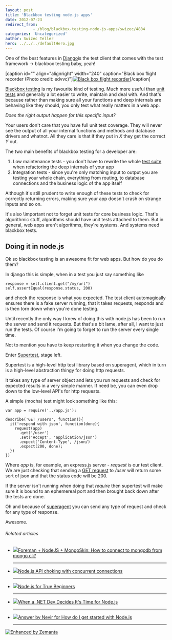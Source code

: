 ```yaml
---
layout: post
title: 'Blackbox testing node.js apps'
date: 2012-07-23
redirect_from: 
            - /blog/blackbox-testing-node-js-apps/swizec/4884
categories: 'Uncategorized'
author: Swizec Teller
hero: ../../../defaultHero.jpg
---
```

One of the best features in [Django](http://www.djangoproject.com "Django (Web framework)")is the test client that comes with the test framework -> blackbox testing baby, yeah!



\[caption id="" align="alignright" width="240" caption="Black box flight recorder (Photo credit: edvvc)"][![Black box flight recorder](http://farm3.static.flickr.com/2215/1972546648_e63db0846e_m.jpg "Black box flight recorder")](http://www.flickr.com/photos/23739231@N00/1972546648)\[/caption]



[Blackbox testing](http://en.wikipedia.org/wiki/Black-box_testing "Black-box testing") is my favourite kind of testing. Much more useful than [unit tests](http://en.wikipedia.org/wiki/Unit_testing "Unit testing") and generally a lot easier to write, maintain and deal with. And that's because rather than making sure all your functions and deep internals are behaving like they should, you only test what really matters in a web app.



_Does the right output happen for this specific input?_



Your users don't care that you have full unit test coverage. They will never see the output of all your internal functions and methods and database drivers and whatnot. All they care is that if they put in _X_ they get the correct _Y_ out.



The two main benefits of blackbox testing for a developer are:

1. Low maintenance tests - you don't have to rewrite the whole [test suite](http://en.wikipedia.org/wiki/Test_suite "Test suite") when refactoring the deep internals of your app
2. Integration tests - since you're only matching input to output you are testing your whole chain, everything from routing, to database connections and the business logic of the app itself

Although it's still prudent to write enough of these tests to check for correctly returning errors, making sure your app doesn't crash on strange inputs and so on.



It's also \\important not to forget unit tests for core business logic. That's algorithmic stuff, algorithms should have unit tests attached to them. But in general, web apps aren't algorithms, they're systems. And systems need blackbox tests.

## Doing it in node.js

Ok so blackbox testing is an awesome fit for web apps. But how do you do them?



In django this is simple, when in a test you just say something like

```
response = self.client.get("/my/url")
self.assertEqual(response.status, 200)
```

and check the response is what you expected. The test client automagically ensures there is a fake server running, that it takes requests, responds and is then torn down when you're done testing.



Until recently the only way I knew of doing this with node.js has been to run the server and send it requests. But that's a bit lame, after all, I want to just run the tests. Of course I'm going to forget to run the server every single time.



Not to mention you have to keep restarting it when you change the code.



Enter [Supertest](https://github.com/visionmedia/supertest), stage left.



Supertest is a high-level http test library based on superagent, which in turn is a high-level abstraction thingy for doing http requests.



It takes any type of server object and lets you run requests and check for expected results in a very simple manner. If need be, you can even drop down to the low-level API's for http requests.



A simple (mocha) test might look something like this:

```
var app = require('../app.js');

describe('GET /users', function(){
  it('respond with json', function(done){
    request(app)
      .get('/user')
      .set('Accept', 'application/json')
      .expect('Content-Type', /json/)
      .expect(200, done);
  })
})
```

Where _app_ is, for example, an express.js server - _request_ is our test client. We are just checking that sending a [GET request](http://en.wikipedia.org/wiki/Hypertext_Transfer_Protocol "Hypertext Transfer Protocol") to _/user_ will return some sort of json and that the status code will be 200.



If the server isn't running when doing that _require_ then supertest will make sure it is bound to an ephemereal port and then brought back down after the tests are done.



Oh and because of [superagent](https://github.com/visionmedia/superagent) you can send any type of request and check for any type of response.



Awesome.

###### Related articles

- [![](http://i.zemanta.com/93336637_80_80.jpg)](http://stackoverflow.com/questions/10960502/foreman-nodejs-mongoskin-how-to-connect-to-mongodb-from-mongo-cli)[Foreman + NodeJS + MongoSkin: How to connect to mongodb from mongo cli?](http://stackoverflow.com/questions/10960502/foreman-nodejs-mongoskin-how-to-connect-to-mongodb-from-mongo-cli)



  * * *



- [![](http://i.zemanta.com/101387271_80_80.jpg)](http://stackoverflow.com/questions/11546715/node-js-api-choking-with-concurrent-connections)[Node.js API choking with concurrent connections](http://stackoverflow.com/questions/11546715/node-js-api-choking-with-concurrent-connections)



  * * *



- [![](http://i.zemanta.com/101502577_80_80.jpg)](http://www.joezimjs.com/javascript/node-js-for-true-beginners/)[Node.js for True Beginners](http://www.joezimjs.com/javascript/node-js-for-true-beginners/)



  * * *



- [![](http://i.zemanta.com/noimg_06_80_80.jpg)](http://architects.dzone.com/articles/when-net-dev-decides-its-time)[When a .NET Dev Decides It's Time for Node.js](http://architects.dzone.com/articles/when-net-dev-decides-its-time)



  * * *



- [![](http://i.zemanta.com/89920188_80_80.jpg)](http://stackoverflow.com/questions/2353818/how-do-i-get-started-with-node-js/9629682)[Answer by Nevir for How do I get started with Node.js](http://stackoverflow.com/questions/2353818/how-do-i-get-started-with-node-js/9629682)



  * * *



[![Enhanced by Zemanta](http://img.zemanta.com/zemified_e.png?x-id=bdac80da-9a78-4071-ac4b-f2d10e0a4b65)](http://www.zemanta.com/?px "Enhanced by Zemanta")